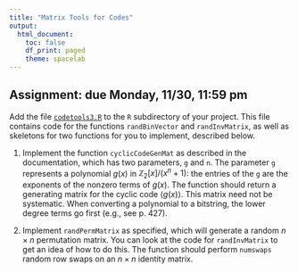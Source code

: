 ```yaml
---
title: "Matrix Tools for Codes"
output:
  html_document:
    toc: false
    df_print: paged
    theme: spacelab
---
```


## Assignment: due Monday, 11/30, 11:59 pm

Add the file [`codetools3.R`](https://djhunter.github.io/cryptography/R/codetools3.R) to the `R` subdirectory of your project. This file contains code for the functions `randBinVector` and `randInvMatrix`, as well as skeletons for two functions for you to implement, described below.

1. Implement the function `cyclicCodeGenMat` as described in the documentation, which has two parameters, `g` and `n`. The parameter `g` represents a polynomial $g(x)$ in $\mathbb{Z}_2[x]/(x^n+1)$: the entries of the `g` are the exponents of the nonzero terms of $g(x)$. The function should return a generating matrix for the cyclic code $\langle g(x) \rangle$. This matrix need not be systematic. When converting a polynomial to a bitstring, the lower degree terms go first (e.g., see p. 427).

2. Implement `randPermMatrix` as specified, which will generate a random $n \times n$ permutation matrix. You can look at the code for `randInvMatrix` to get an idea of how to do this. The function should perform `numswaps` random row swaps on an $n\times n$ identity matrix.